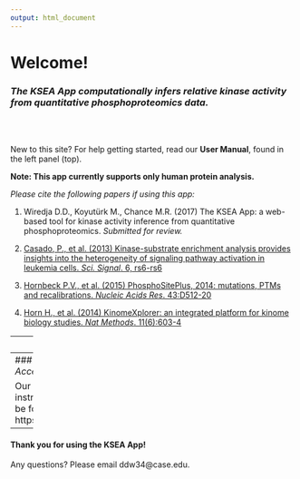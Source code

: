 ```yaml
---
output: html_document
---
```


# **Welcome!**

### *The KSEA App computationally infers relative kinase activity from quantitative phosphoproteomics data.*

<br><br>

New to this site? For help getting started, read our **User Manual**, found in the left panel (top).

**Note: This app currently supports only human protein analysis.**


*Please cite the following papers if using this app:*

1. Wiredja D.D., Koyutürk M., Chance M.R. (2017) The KSEA App: a web-based tool for kinase activity inference from quantitative phosphoproteomics. *Submitted for review.*

2. [Casado, P., et al. (2013) Kinase-substrate enrichment analysis provides insights into the heterogeneity of signaling pathway activation in leukemia cells. *Sci. Signal*. 6, rs6-rs6](http://stke.sciencemag.org/content/6/268/rs6.long)

3. [Hornbeck P.V., et al. (2015) PhosphoSitePlus, 2014: mutations, PTMs and recalibrations. *Nucleic Acids Res*. 43:D512-20](https://academic.oup.com/nar/article/43/D1/D512/2439467/PhosphoSitePlus-2014-mutations-PTMs-and)

4. [Horn H., et al. (2014) KinomeXplorer: an integrated platform for kinome biology studies. *Nat Methods*. 11(6):603-4](http://www.nature.com/nmeth/journal/v11/n6/full/nmeth.2968.html)



-----
### *Warnings!*

The KSEA App does not store any of the data once the site is reloaded or disconnected. Please save all the results before exiting!

To conserve server run time, the app disconnects automatically after 10 minutes of inactivity.

For highly sensitive and confidential files, we encourage you to run the KSEA App locally on your computer (see below).

This tool is only for non-commercial use.

By using the KSEA App, which accesses PhosphoSitePlus data, you agree to abide by these [Terms and Conditions](http://www.phosphosite.org/staticDownloads.action).

-----
### *Source Code and Local Access*

Our source code, along with instructions for local access, can be found on our Github site: https://github.com/casecpb/KSEA.

-----    
#### Thank you for using the KSEA App! 

Any questions? Please email ddw34@case.edu.
